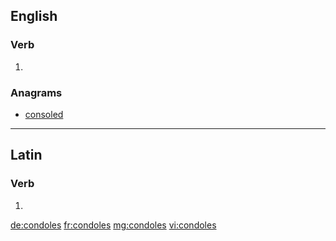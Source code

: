 ==English==

===Verb===
{{head|en|verb form}}

# {{en-third-person singular of|condole}}

===Anagrams===
* [[consoled#English|consoled]]

----

==Latin==

===Verb===
{{la-verb-form|condolēs}}

# {{inflection of|condoleō||2|s|pres|act|ind|lang=la}}

[[de:condoles]]
[[fr:condoles]]
[[mg:condoles]]
[[vi:condoles]]